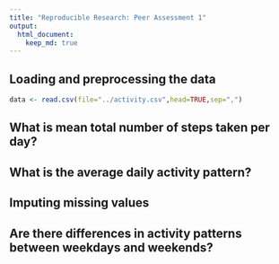 ```yaml
---
title: "Reproducible Research: Peer Assessment 1"
output: 
  html_document:
    keep_md: true
---
```



## Loading and preprocessing the data
```r
data <- read.csv(file="../activity.csv",head=TRUE,sep=",")
```

## What is mean total number of steps taken per day?



## What is the average daily activity pattern?



## Imputing missing values



## Are there differences in activity patterns between weekdays and weekends?
